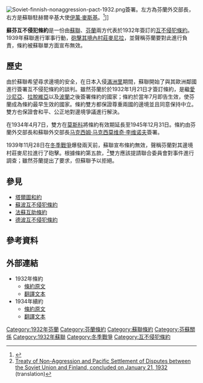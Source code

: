 [[File:Soviet-finnish-nonaggression-pact-1932.png|thumb]]簽署。左方為芬蘭外交部長{{le|阿爾諾·于爾約-科斯基寧|Aarno Yrjö-Koskinen}}，右方是蘇聯駐赫爾辛基大使[[伊萬·麥斯基|伊萬·麥斯基]]。<ref name="talvisodanpikkujattilainen-turtola">{{cite book |last=Turtola | first=Martti |editor1-first=Jari |editor1-last=Leskinen |editor2-first=Antti |editor2-last=Juutilainen |title=Talvisodan pikkujättiläinen |edition=1st |publisher=Werner Söderström Osakeyhtiö |year=1999 |pages=13–46 |chapter=Kansainvälinen kehitys Euroopassa ja Suomessa 1930-luvulla |language=fi |isbn=951-0-23536-9}}</ref>]]

'''蘇芬互不侵犯條約'''是一份由[[蘇聯|蘇聯]]、[[芬蘭|芬蘭]]兩方代表於1932年簽訂的[[互不侵犯條約|互不侵犯條約]]。1939年蘇聯進行軍事行動，[[麥尼拉砲擊事件|砲擊其境內村莊麥尼拉]]，並聲稱芬蘭要對此進行負責，條約被蘇聯單方面宣布無效。

== 歷史 ==
由於蘇聯希望尋求邊境的安全，在日本入侵[[滿洲里|滿洲里]]期間，蘇聯開始了與其歐洲鄰國進行簽署互不侵犯條約的談判。雖然芬蘭於於1932年1月21日才簽訂條約，是繼[[愛沙尼亞|愛沙尼亞]]、[[拉脫維亞|拉脫維亞]]以及[[波蘭|波蘭]]之後簽署條約的國家；條約於當年7月即告生效，使芬蘭成為條約最早生效的國家。條約雙方都保證尊重兩國的邊境並且同意保持中立。雙方也保證會和平、公正地對邊境爭議進行解決。

在1934年4月7日，雙方在[[莫斯科|莫斯科]]將條約有效期延長至1945年12月31日。條約由芬蘭外交部長{{le|阿爾諾·于爾約-科斯基寧|Aarno Yrjö-Koskinen}}和蘇聯外交部長[[马克西姆·马克西莫维奇·李维诺夫|马克西姆·马克西莫维奇·李维诺夫]]簽署。

1939年11月28日在[[冬季戰爭|冬季戰爭]]爆發兩天前，蘇聯宣布條約無效，聲稱芬蘭對其邊境村莊麥尼拉進行了砲擊。根據條約第五款，<ref>[http://www.histdoc.net/history/nonagen1.html Treaty of Non-Aggression and Pacific Settlement of Disputes between the Soviet Union and Finland, concluded on January 21, 1932] {{Wayback|url=http://www.histdoc.net/history/nonagen1.html |date=20170401174032 }} (translation)</ref>雙方應該提請聯合委員會對事件進行調查；雖然芬蘭提出了要求，但蘇聯予以拒絕。

== 參見==
* [[塔爾圖和約_(俄國-芬蘭條約)|塔爾圖和約]]
* [[蘇波互不侵犯條約|蘇波互不侵犯條約]]
* [[法蘇互助條約|法蘇互助條約]]
* [[德波互不侵犯條約|德波互不侵犯條約]]

== 參考資料 ==
{{reflist|2}}

== 外部連結 ==
* 1932年條約
**[http://www.histdoc.net/history/fr/nonaggr.html 條約原文] {{Wayback|url=http://www.histdoc.net/history/fr/nonaggr.html |date=20210303193013 }} {{fr icon}} {{en icon}}
**[https://web.archive.org/web/20071006141137/http://www.prokarelia.net/contract/?x=hkk-1932 翻譯文本] {{fi icon}} 
* 1934年續約
**[http://www.histdoc.net/history/fr/nonaggr2.html 條約原文] {{Wayback|url=http://www.histdoc.net/history/fr/nonaggr2.html |date=20210303022835 }} {{fr icon}} {{en icon}} {{ru icon}}
**[https://web.archive.org/web/20071029090230/http://www.prokarelia.net/contract/?x=hkk-1934-jatko 翻譯文本] {{fi icon}}

{{DEFAULTSORT:Soviet-Finnish Non-Aggression Pact}}

[[Category:1932年芬蘭|Category:1932年芬蘭]]
[[Category:芬蘭條約|Category:芬蘭條約]]
[[Category:蘇聯條約|Category:蘇聯條約]]
[[Category:芬蘇關係|Category:芬蘇關係]]
[[Category:1932年蘇聯|Category:1932年蘇聯]]
[[Category:冬季戰爭|Category:冬季戰爭]]
[[Category:互不侵犯條約|Category:互不侵犯條約]]
